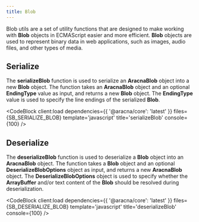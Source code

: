```yaml
---
title: Blob
---
```



Blob utils are a set of utility functions that are designed to make working with **Blob** objects in ECMAScript easier and more efficient. **Blob** objects are used to represent binary data in web applications, such as images, audio files, and other types of media.

## Serialize

The **serializeBlob** function is used to serialize an **AracnaBlob** object into a new **Blob** object. The function takes an **AracnaBlob** object and an optional **EndingType** value as input, and returns a new **Blob** object. The **EndingType** value is used to specify the line endings of the serialized **Blob**.

<CodeBlock client:load dependencies={{ '@aracna/core': 'latest' }} files={SB_SERIALIZE_BLOB} template='javascript' title='serializeBlob' console={100} />

## Deserialize

The **deserializeBlob** function is used to deserialize a **Blob** object into an **AracnaBlob** object. The function takes a **Blob** object and an optional **DeserializeBlobOptions** object as input, and returns a new **AracnaBlob** object. The **DeserializeBlobOptions** object is used to specify whether the **ArrayBuffer** and/or text content of the **Blob** should be resolved during deserialization.

<CodeBlock client:load dependencies={{ '@aracna/core': 'latest' }} files={SB_DESERIALIZE_BLOB} template='javascript' title='deserializeBlob' console={100} />
